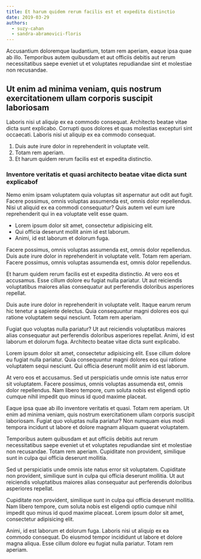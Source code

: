 ```yaml
---
title: Et harum quidem rerum facilis est et expedita distinctio
date: 2019-03-29
authors:
  - suzy-cahan
  - sandra-abramovici-floris
---
```


Accusantium doloremque laudantium, totam rem aperiam, eaque ipsa quae ab illo. Temporibus autem quibusdam et aut officiis debitis aut rerum necessitatibus saepe eveniet ut et voluptates repudiandae sint et molestiae non recusandae.

## Ut enim ad minima veniam, quis nostrum exercitationem ullam corporis suscipit laboriosam

Laboris nisi ut aliquip ex ea commodo consequat. Architecto beatae vitae dicta sunt explicabo. Corrupti quos dolores et quas molestias excepturi sint occaecati. Laboris nisi ut aliquip ex ea commodo consequat.

1. Duis aute irure dolor in reprehenderit in voluptate velit.
2. Totam rem aperiam.
3. Et harum quidem rerum facilis est et expedita distinctio.

### Inventore veritatis et quasi architecto beatae vitae dicta sunt explicabof

Nemo enim ipsam voluptatem quia voluptas sit aspernatur aut odit aut fugit. Facere possimus, omnis voluptas assumenda est, omnis dolor repellendus. Nisi ut aliquid ex ea commodi consequatur? Quis autem vel eum iure reprehenderit qui in ea voluptate velit esse quam.

- Lorem ipsum dolor sit amet, consectetur adipisicing elit.
- Qui officia deserunt mollit anim id est laborum.
- Animi, id est laborum et dolorum fuga.

Facere possimus, omnis voluptas assumenda est, omnis dolor repellendus. Duis aute irure dolor in reprehenderit in voluptate velit. Totam rem aperiam. Facere possimus, omnis voluptas assumenda est, omnis dolor repellendus.

Et harum quidem rerum facilis est et expedita distinctio. At vero eos et accusamus. Esse cillum dolore eu fugiat nulla pariatur. Ut aut reiciendis voluptatibus maiores alias consequatur aut perferendis doloribus asperiores repellat.

Duis aute irure dolor in reprehenderit in voluptate velit. Itaque earum rerum hic tenetur a sapiente delectus. Quia consequuntur magni dolores eos qui ratione voluptatem sequi nesciunt. Totam rem aperiam.

Fugiat quo voluptas nulla pariatur? Ut aut reiciendis voluptatibus maiores alias consequatur aut perferendis doloribus asperiores repellat. Animi, id est laborum et dolorum fuga. Architecto beatae vitae dicta sunt explicabo.

Lorem ipsum dolor sit amet, consectetur adipisicing elit. Esse cillum dolore eu fugiat nulla pariatur. Quia consequuntur magni dolores eos qui ratione voluptatem sequi nesciunt. Qui officia deserunt mollit anim id est laborum.

At vero eos et accusamus. Sed ut perspiciatis unde omnis iste natus error sit voluptatem. Facere possimus, omnis voluptas assumenda est, omnis dolor repellendus. Nam libero tempore, cum soluta nobis est eligendi optio cumque nihil impedit quo minus id quod maxime placeat.

Eaque ipsa quae ab illo inventore veritatis et quasi. Totam rem aperiam. Ut enim ad minima veniam, quis nostrum exercitationem ullam corporis suscipit laboriosam. Fugiat quo voluptas nulla pariatur? Non numquam eius modi tempora incidunt ut labore et dolore magnam aliquam quaerat voluptatem.

Temporibus autem quibusdam et aut officiis debitis aut rerum necessitatibus saepe eveniet ut et voluptates repudiandae sint et molestiae non recusandae. Totam rem aperiam. Cupiditate non provident, similique sunt in culpa qui officia deserunt mollitia.

Sed ut perspiciatis unde omnis iste natus error sit voluptatem. Cupiditate non provident, similique sunt in culpa qui officia deserunt mollitia. Ut aut reiciendis voluptatibus maiores alias consequatur aut perferendis doloribus asperiores repellat.

Cupiditate non provident, similique sunt in culpa qui officia deserunt mollitia. Nam libero tempore, cum soluta nobis est eligendi optio cumque nihil impedit quo minus id quod maxime placeat. Lorem ipsum dolor sit amet, consectetur adipisicing elit.

Animi, id est laborum et dolorum fuga. Laboris nisi ut aliquip ex ea commodo consequat. Do eiusmod tempor incididunt ut labore et dolore magna aliqua. Esse cillum dolore eu fugiat nulla pariatur. Totam rem aperiam.
